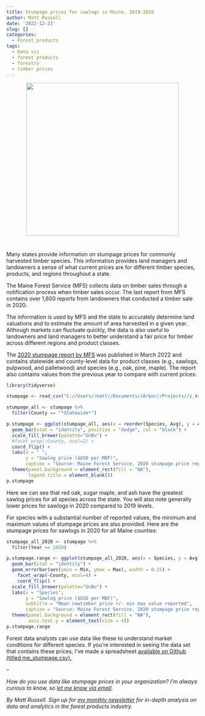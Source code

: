 ```yaml
---
title: Stumpage prices for sawlogs in Maine, 2019-2020
author: Matt Russell
date: '2022-12-23'
slug: []
categories:
  - Forest products
tags:
  - Data viz
  - forest products
  - forestry
  - timber prices
---
```



<center>
![](logs pile white pine.jpg){width=400px}
</center>

#

Many states provide information on stumpage prices for commonly harvested timber species. This information provides land managers and landowners a sense of what current prices are for different timber species, products, and regions throughout a state.

The Maine Forest Service (MFS) collects data on timber sales through a notification process when timber sales occur. The last report from MFS contains over 1,600 reports from landowners that conducted a timber sale in 2020.

The information is used by MFS and the state to accurately determine land valuations and to estimate the amount of area harvested in a given year. Although markets can fluctuate quickly, the data is also useful to landowners and land managers to better understand a fair price for timber across different regions and product classes.

The [2020 stumpage report by MFS](https://www.maine.gov/tools/whatsnew/attach.php?id=6915492&an=1) was published in March 2022 and contains statewide and county-level data for product classes (e.g., sawlogs, pulpwood, and palletwood) and species (e.g., oak, pine, maple). The report also contains values from the previous year to compare with current prices:

```r
library(tidyverse)
```

```r
stumpage <- read_csv("C://Users//matt//Documents//Arbor//Projects//z_Archived//Seven Islands//me_stumpage.csv")
```

```r
stumpage_all <- stumpage %>% 
  filter(County == "*Statewide*")

p.stumpage <- ggplot(stumpage_all, aes(x = reorder(Species, Avg), y = Avg, fill = factor(Year))) +
  geom_bar(stat = "identity", position = "dodge", col = "black") +
  scale_fill_brewer(palette="GnBu") +
  #facet_wrap(~County, ncol=2) +
  coord_flip() +
  labs(x = " ", 
       y = "Sawlog price ($USD per MBF)",
       caption = "Source: Maine Forest Service, 2020 stumpage price report") +
  theme(panel.background = element_rect(fill = "NA"),
        legend.title = element_blank())
p.stumpage
```

Here we can see that red oak, sugar maple, and ash have the greatest sawlog prices for all species across the state. You will also note generally lower prices for sawlogs in 2020 compared to 2019 levels. 

For species with a substantial number of reported values, the minimum and maximum values of stumpage prices are also provided. Here are the stumpage prices for sawlogs in 2020 for all Maine counties:

```r
stumpage_all_2020 <- stumpage %>% 
  filter(Year == 2020)

p.stumpage.range <- ggplot(stumpage_all_2020, aes(x = Species, y = Avg)) +
  geom_bar(stat = "identity") +
  geom_errorbar(aes(ymin = Min, ymax = Max), width = 0.25) +
    facet_wrap(~County, ncol=4) +
    coord_flip() +
  scale_fill_brewer(palette="GnBu") +
  labs(x = "Species", 
       y = "Sawlog price ($USD per MBF)",
       subtitle = "Mean sawtimber price +/- min max value reported",
       caption = "Source: Maine Forest Service, 2020 stumpage price report") +
  theme(panel.background = element_rect(fill = "NA"),
        axis.text.y = element_text(size = 4))
p.stumpage.range
```

Forest data analysts can use data like these to understand market conditions for different species. If you're interested in seeing the data set that contains these prices, I've made a spreadsheet [available on Github (titled me_stumpage.csv).](https://github.com/mbrussell/myblog/tree/master/content/post/2022-12-23-visualizing-stumpage-prices-for-sawlogs-in-maine-2019-2020)

--

*How do you use data like stumpage prices in your organization? I’m always curious to know, so [let me know via email](mailto:matt@arbor-analytics.com).*

*By Matt Russell. Sign up for [my monthly newsletter](https://mailchi.mp/d96897dc0f46/arbor-analytics) for in-depth analysis on data and analytics in the forest products industry.*

